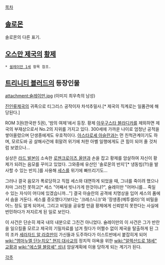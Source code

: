 [[목차]]

== [[솔로몬]] ==
솔로몬의 다른 표기. 

== [[오스만 제국]]의 [[황제]] ==
 * [[쉴레이만 1세]] 항목 참조.

== [[트리니티 블러드]]의 등장인물 ==
attachment:슐레이만.jpg
(이미지 최우측의 남성)

[[진인류제국]]의 귀족으로 티그리스 공작이자 차석추밀사.[* 제국의 직계로는 일품관에 해당된다.]

ROM 3권(한국판 5권), '밤의 여제'에서 등장. 황제 [[아우구스타 블라디카]]를 제외하면 제국의 부재상으로서 No.2의 지위를 가지고 있다. 300세에 가까운 나이로 엄청난 공적을 쌓아올렸으며 단생종에게도 우호적이다. [[아스타로셰 아슬란]]과는 먼 친척관계이기도 하며, 모르도바 공 살해사건에 휘말려 위기에 처한 아벨 일행에게도 큰 힘이 되어 줄 것처럼 보였으나...

실상은 [[라드 발본]]이 소속한 [[로젠크로이츠 올덴]]과 손을 잡고 황제를 암살하여 자신이 황제가 되려는 음모를 꾸미고 있었다. 그와중에 유산인 '솔로몬의 반지'[* 냉동빔(?!)을 발사할 수 있는 반지.]를 사용해 [[세스]]를 위기에 빠뜨리기도...

그러나 결국 음모가 폭로당하고 직접 세스와 대면하게 되었을 때, 그녀를 죽이려 했으나 차마 그러진 못하고[* 세스 "어째서 빗나가게 한것이냐?", 슐레이만 "어머니를... 죽일 수 있는 자식이 어디에 있겠습니까..."] 결국 아슬란의 공격에 치명상을 입어 세스의 품에서 숨을 거둔다. 세스를 증오했다기보다는 '크레스니크'와 '장생종(메투셀라)'의 비밀을 어느 정도 알게 되어서, 그리고 비밀을 공유할 만큼 황제에게 신뢰받지 못한다는 사실에 번민하다가 저지르게 된 일로 보인다.

이 사건은 단순히 제국 내의 내분으로 그친건 아니었다. 슐레이만의 이 사건은 그가 반란을 일으킬줄 모르고 제국의 기밀자료를 넘겨 줬다가 어쩔수 없이 제국을 탈출하게 된 그의 조카 [[세라자드 알 라흐만]]이 가신들과 도주하다가 이스트반에서 붙잡히게 되어 [[wiki:"엠마누엘 단눈치오" 현지 대사교]]의 정치적 야욕을 위한 [[wiki:"알렉산드로 18세" 교황]]과 [[wiki:"에스델 블랑셰" 성녀]] 암살계획에 이용 당하게 되는 계기가 된다.

[[각주]]
